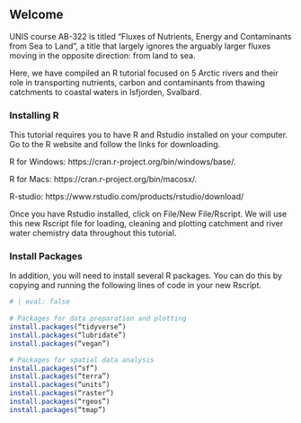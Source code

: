 ## Welcome {.unnumbered}

UNIS course AB-322 is titled "Fluxes of Nutrients, Energy and Contaminants from Sea to Land", a title that largely ignores the arguably larger fluxes moving in the opposite direction: from land to sea. 

Here, we have compiled an R tutorial focused on 5 Arctic rivers and their role in transporting nutrients, carbon and contaminants from thawing catchments to coastal waters in Isfjorden, Svalbard. 

### Installing R

This tutorial requires you to have R and Rstudio installed on your computer. Go to the R website and follow the links for downloading. 

R for Windows: https://cran.r-project.org/bin/windows/base/. 

R for Macs: https://cran.r-project.org/bin/macosx/. 

R-studio: https://www.rstudio.com/products/rstudio/download/ 

Once you have Rstudio installed, click on File/New File/Rscript. We will use this new Rscript file for loading, cleaning and plotting catchment and river water chemistry data throughout this tutorial. 

### Install Packages
In addition, you will need to install several R packages. You can do this by copying and running the following lines of code in your new Rscript. 

``` r
# | eval: false
 
# Packages for data preparation and plotting
install.packages(“tidyverse”)
install.packages(“lubridate”)
install.packages(“vegan”)

# Packages for spatial data analysis
install.packages(“sf”)
install.packages(“terra”)
install.packages(“units”)
install.packages(“raster”)
install.packages(“rgeos”)
install.packages(“tmap”)	
```

